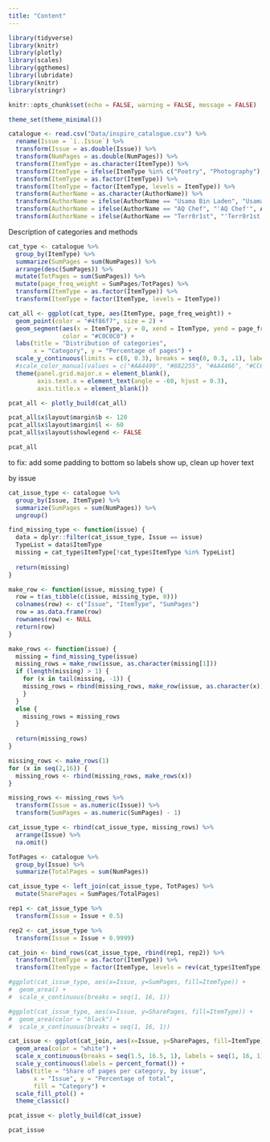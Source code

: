 ```yaml
---
title: "Content"
---
```


```r
library(tidyverse)
library(knitr)
library(plotly)
library(scales)
library(ggthemes)
library(lubridate)
library(knitr)
library(stringr)

knitr::opts_chunk$set(echo = FALSE, warning = FALSE, message = FALSE)

theme_set(theme_minimal())

catalogue <- read.csv("Data/inspire_catalogue.csv") %>%
  rename(Issue = `ï..Issue`) %>%
  transform(Issue = as.double(Issue)) %>%
  transform(NumPages = as.double(NumPages)) %>%
  transform(ItemType = as.character(ItemType)) %>%
  transform(ItemType = ifelse(ItemType %in% c("Poetry", "Photography"), "Art and Poetry", ItemType)) %>%
  transform(ItemType = as.factor(ItemType)) %>%
  transform(ItemType = factor(ItemType, levels = ItemType)) %>%
  transform(AuthorName = as.character(AuthorName)) %>%
  transform(AuthorName = ifelse(AuthorName == "Usama Bin Laden", "Usama bin Laden", AuthorName)) %>%
  transform(AuthorName = ifelse(AuthorName == "AQ Chef", "'AQ Chef'", AuthorName)) %>%
  transform(AuthorName = ifelse(AuthorName == "Terr0r1st", "'Terr0r1st'", AuthorName))
```

Description of categories and methods

```r
cat_type <- catalogue %>%
  group_by(ItemType) %>%
  summarize(SumPages = sum(NumPages)) %>%
  arrange(desc(SumPages)) %>%
  mutate(TotPages = sum(SumPages)) %>%
  mutate(page_freq_weight = SumPages/TotPages) %>%
  transform(ItemType = as.factor(ItemType)) %>%
  transform(ItemType = factor(ItemType, levels = ItemType))

cat_all <- ggplot(cat_type, aes(ItemType, page_freq_weight)) + 
  geom_point(color = "#4f86f7", size = 2) + 
  geom_segment(aes(x = ItemType, y = 0, xend = ItemType, yend = page_freq_weight - 0.005),
               color = "#C0C0C0") + 
  labs(title = "Distribution of categories",
       x = "Category", y = "Percentage of pages") + 
  scale_y_continuous(limits = c(0, 0.3), breaks = seq(0, 0.3, .1), labels=percent) + 
  #scale_color_manual(values = c("#AA4499", "#882255", "#AA4466", "#CC6677", "#661100", "#DDCC77", "#999933", #"#117733", "#44AA99", "#88CCEE", "#6699CC", "#332288")) + 
  theme(panel.grid.major.x = element_blank(),
        axis.text.x = element_text(angle = -60, hjust = 0.3),
        axis.title.x = element_blank())

pcat_all <- plotly_build(cat_all)

pcat_all$x$layout$margin$b <- 120
pcat_all$x$layout$margin$l <- 60
pcat_all$x$layout$showlegend <- FALSE

pcat_all
```

to fix: add some padding to bottom so labels show up, clean up hover text

by issue

```r
cat_issue_type <- catalogue %>%
  group_by(Issue, ItemType) %>%
  summarize(SumPages = sum(NumPages)) %>%
  ungroup()

find_missing_type <- function(issue) {
  data = dplyr::filter(cat_issue_type, Issue == issue)
  TypeList = data$ItemType
  missing = cat_type$ItemType[!cat_type$ItemType %in% TypeList]
  
  return(missing)
}

make_row <- function(issue, missing_type) {
  row = t(as_tibble(c(issue, missing_type, 0)))
  colnames(row) <- c("Issue", "ItemType", "SumPages")
  row = as.data.frame(row)
  rownames(row) <- NULL
  return(row)
}

make_rows <- function(issue) {
  missing = find_missing_type(issue)
  missing_rows = make_row(issue, as.character(missing[1]))
  if (length(missing) > 1) {
    for (x in tail(missing, -1)) {
    missing_rows = rbind(missing_rows, make_row(issue, as.character(x)))
    }
  }
  else {
    missing_rows = missing_rows
  }
  
  return(missing_rows)
}

missing_rows <- make_rows(1)
for (x in seq(2,16)) {
  missing_rows <- rbind(missing_rows, make_rows(x))
}

missing_rows <- missing_rows %>%
  transform(Issue = as.numeric(Issue)) %>%
  transform(SumPages = as.numeric(SumPages) - 1)

cat_issue_type <- rbind(cat_issue_type, missing_rows) %>%
  arrange(Issue) %>%
  na.omit()

TotPages <- catalogue %>%
  group_by(Issue) %>%
  summarize(TotalPages = sum(NumPages))

cat_issue_type <- left_join(cat_issue_type, TotPages) %>%
  mutate(SharePages = SumPages/TotalPages)

rep1 <- cat_issue_type %>%
  transform(Issue = Issue + 0.5)

rep2 <- cat_issue_type %>%
  transform(Issue = Issue + 0.9999)

cat_join <- bind_rows(cat_issue_type, rbind(rep1, rep2)) %>%
  transform(ItemType = as.factor(ItemType)) %>%
  transform(ItemType = factor(ItemType, levels = rev(cat_type$ItemType)))

#ggplot(cat_issue_type, aes(x=Issue, y=SumPages, fill=ItemType)) + 
#  geom_area() + 
#  scale_x_continuous(breaks = seq(1, 16, 1))

#ggplot(cat_issue_type, aes(x=Issue, y=SharePages, fill=ItemType)) + 
#  geom_area(color = "black") + 
#  scale_x_continuous(breaks = seq(1, 16, 1))

cat_issue <- ggplot(cat_join, aes(x=Issue, y=SharePages, fill=ItemType)) + 
  geom_area(color = "white") + 
  scale_x_continuous(breaks = seq(1.5, 16.5, 1), labels = seq(1, 16, 1)) + 
  scale_y_continuous(labels = percent_format()) + 
  labs(title = "Share of pages per category, by issue",
       x = "Issue", y = "Percentage of total",
       fill = "Category") + 
  scale_fill_ptol() + 
  theme_classic()

pcat_issue <- plotly_build(cat_issue)

pcat_issue
```


